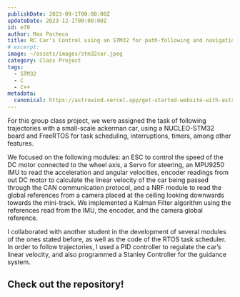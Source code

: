 ```yaml
---
publishDate: 2023-09-1T00:00:00Z
updateDate: 2023-12-1T00:00:00Z
id: e70
author: Max Pacheco
title: RC Car's Control using an STM32 for path-following and navigation
# excerpt:
image: ~/assets/images/stm32car.jpeg
category: Class Project
tags:
  - STM32
  - C
  - C++
metadata:
  canonical: https://astrowind.vercel.app/get-started-website-with-astro-tailwind-css
---
```




For this group class project, we were assigned the task of following trajectories with a small-scale ackerman car, using a NUCLEO-STM32 board and FreeRTOS for task scheduling, interruptions, timers, among other features.

We focused on the following modules: an ESC to control the speed of the DC motor connected to the wheel axis, a Servo for steering, an MPU9250 IMU to read the acceleration and angular velocities, encoder readings from out DC motor to calculate the linear velocity of the car being passed through the CAN communication protocol, and a NRF module to read the global references from a camera placed at the ceiling looking downwards towards the mini-track. We implemented a Kalman Filter algorithm using the references read from the IMU, the encoder, and the camera global reference.

I collaborated with another student in the development of several modules of the ones stated before, as well as the code of the RTOS task scheduler. In order to follow trajectories, I used a PID controller to regulate the car’s linear velocity, and also programmed a Stanley Controller for the guidance system.

<YouTube id="d3Ylx_NAdvI" />

## Check out the repository!

<LinkPreview id="https://github.com/MaxPacheco02/embedded_systems_603" />
